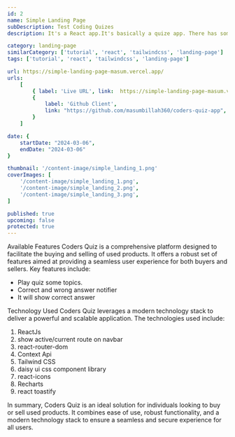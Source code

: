 ```yaml
---
id: 2
name: Simple Landing Page
subDescription: Test Coding Quizes
description: It's a React app.It's basically a quize app. There has some options and user can select an option. If answer is correct or wrong this app will notify you. You can choose option and app will be notify you this answer is correct or wrong. You can see correct answer also.

category: landing-page
similarCategory: ['tutorial', 'react', 'tailwindcss', 'landing-page']
tags: ['tutorial', 'react', 'tailwindcss', 'landing-page']

url: https://simple-landing-page-masum.vercel.app/
urls:
    [
        { label: 'Live URL', link:  https://simple-landing-page-masum.vercel.app/ },
        {
            label: 'Github Client',
            link: "https://github.com/masumbillah360/coders-quiz-app",
        }
    ]

date: {
    startDate: "2024-03-06",
    endDate: "2024-03-06"
}

thumbnail: '/content-image/simple_landing_1.png'
coverImages: [
    '/content-image/simple_landing_1.png',
    '/content-image/simple_landing_2.png',
    '/content-image/simple_landing_3.png',
]

published: true
upcoming: false
protected: true
---
```


<Heading typo="h2">Available Features</Heading>
<Paragraph>
    Coders Quiz is a comprehensive platform designed to facilitate the buying
    and selling of used products. It offers a robust set of features aimed at
    providing a seamless user experience for both buyers and sellers. Key
    features include:
</Paragraph>
<ul>
    <li>Play quiz some topics.</li>
    <li>Correct and wrong answer notifier</li>
    <li>It will show correct answer</li>
</ul>


<Heading typo="h2">Technology Used</Heading>
<Paragraph>
    Coders Quiz leverages a modern technology stack to deliver a powerful and
    scalable application. The technologies used include:
</Paragraph>
<ol>
    <li>ReactJs</li>
    <li>show active/current route on navbar</li>
    <li>react-router-dom</li>
    <li>Context Api</li>
    <li>Tailwind CSS</li>
    <li>daisy ui css component library</li>
    <li>react-icons</li>
    <li>Recharts</li>
    <li>react toastify</li>
</ol>

<Paragraph>
    In summary, Coders Quiz is an ideal solution for individuals looking to buy
    or sell used products. It combines ease of use, robust functionality, and a
    modern technology stack to ensure a seamless and secure experience for all
    users.
</Paragraph>
